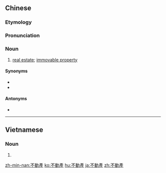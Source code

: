 {{also|不動産|不动产}}
==Chinese==
{{zh-forms|s=不动产|type=21}}
{{wikipedia|lang=zh}}

===Etymology===
{{borrowing|zh|ja|-}} {{ja-r|不動產|ふどうさん}}

===Pronunciation===
{{zh-pron
|m=不dòngchǎn
|c=bat1 dung6 caan2
|mn=put-tōng-sán
|cat=n
}}

===Noun===
{{zh-noun}}

# [[real estate]]; [[immovable property]]

====Synonyms====
* {{zh-l|房地產}}
* {{zh-l|恆產}}

====Antonyms====
* {{zh-l|動產}}

----

==Vietnamese==
{{vi-hantutab|不|動|產}}

===Noun===
{{vi-hantu}}

# {{han tu form of|bất động sản|[[real estate]]}}

[[zh-min-nan:不動產]]
[[ko:不動產]]
[[hu:不動產]]
[[ja:不動產]]
[[zh:不動產]]